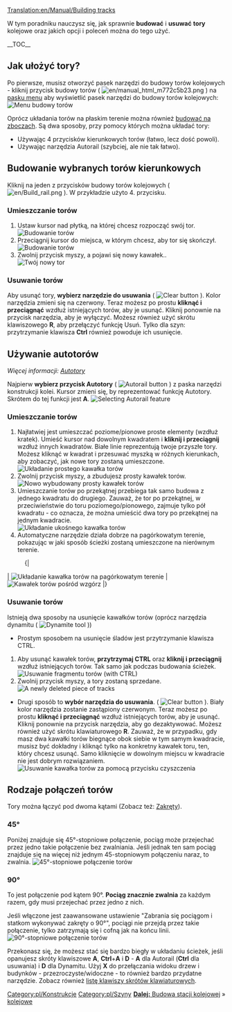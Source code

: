 [[Translation:en/Manual/Building tracks]]
{{pl/Tutorial}}

<!-- for search bot mainly -->
W tym poradniku nauczysz się, jak sprawnie '''budować''' i '''usuwać''' '''tory''' kolejowe oraz jakich opcji i poleceń można do tego użyć.

__TOC__
==Jak ułożyć tory?==

Po pierwsze, musisz otworzyć pasek narzędzi do budowy torów kolejowych - kliknij przycisk budowy torów ( [[File:en/manual html m772c5b23.png]] ) na [[pl/Manual/Interfejs gry#Pasek menu|pasku menu]] aby wyświetlić pasek narzędzi do budowy torów kolejowych:
[[File:en/Railroad Construction.png|none|frame|Menu budowy torów]]

Oprócz układania torów na płaskim terenie można również [[pl/Archive/Manual/Settings/Budowa na skarpach|budować na zboczach]]. Są dwa sposoby, przy pomocy których można układać tory:
* Używając 4 przycisków kierunkowych torów (łatwo, lecz dość powoli).
* Używając narzędzia Autorail (szybciej, ale nie tak łatwo).

== Budowanie wybranych torów kierunkowych ==

Kliknij na jeden z przycisków budowy torów kolejowych ( [[File:en/Build rail.png]] ). W przykładzie użyto 4. przycisku.

=== Umieszczanie torów ===
#Ustaw kursor nad płytką, na której chcesz rozpocząć swój tor.<br/>[[File:en/Laying track 1.png|none|frame|Budowanie torów]]
#Przeciągnij kursor do miejsca, w którym chcesz, aby tor się skończył.<br/>[[File:en/Laying track 2.png|none|frame|Budowanie torów]]
#Zwolnij przycisk myszy, a pojawi się nowy kawałek..<br/>[[File:en/Laying track 3.png|none|frame|Twój nowy tor]]

=== Usuwanie torów === 
Aby usunąć tory, '''wybierz narzędzie do usuwania''' ( [[File:en/Toggle clear active.png|Clear button]] ). Kolor narzędzia zmieni się na czerwony.  Teraz możesz po prostu '''kliknąć i przeciągnąć''' wzdłuż istniejących torów, aby je usunąć. Kliknij ponownie na przycisk narzędzia, aby je wyłączyć. Możesz również użyć skrótu klawiszowego '''R''', aby przełączyć funkcję Usuń. Tylko dla szyn: przytrzymanie klawisza '''Ctrl''' również powoduje ich usunięcie.

== Używanie autotorów ==
''Więcej informacji: [[pl/Manual/Autotory|Autotory]]''

Najpierw '''wybierz przycisk Autotory''' ( [[File:en/Build autorail.png|Autorail button]] ) z paska narzędzi konstrukcji kolei. Kursor zmieni się, by reprezentować funkcję Autotory. Skrótem do tej funkcji jest '''A'''.
[[File:en/AutorailTut1.png|none|frame|Selecting Autorail feature]]

=== Umieszczanie torów ===
#Najłatwiej jest umieszczać poziome/pionowe proste elementy (wzdłuż kratek).  Umieść kursor nad dowolnym kwadratem i '''kliknij i przeciągnij''' wzdłuż innych kwadratów. Białe linie reprezentują twoje przyszłe tory.<br/>Możesz kliknąć w kwadrat i przesuwać myszką w różnych kierunkach, aby zobaczyć, jak nowe tory zostaną umieszczone.<br/>[[File:en/AutorailTut2.png|none|frame|Układanie prostego kawałka torów]]
#Zwolnij przycisk myszy, a zbudujesz prosty kawałek torów.<br/>[[File:en/AutorailTut3.png|none|frame|Nowo wybudowany prosty kawałek torów]]
#Umieszczanie torów po przekątnej przebiega tak samo budowa z jednego kwadratu do drugiego. Zauważ, że tor po przekątnej, w przeciwieństwie do toru poziomego/pionowego, zajmuje tylko pół kwadratu - co oznacza, że można umieścić dwa tory po przekątnej na jednym kwadracie.<br/>[[File:en/AutorailTut4.png|none|frame|Układanie ukośnego kawałka torów]]
#Automatyczne narzędzie działa dobrze na pagórkowatym terenie, pokazując w jaki sposób ścieżki zostaną umieszczone na nierównym terenie.
:{|
| [[File:en/AutorailTut5.png|none|frame|Układanie kawałka torów na pagórkowatym terenie]]
| [[File:en/AutorailTut6.png|none|frame|Kawałek torów pośród wzgórz]]
|}
=== Usuwanie torów ===
Istnieją dwa sposoby na usunięcie kawałków torów (oprócz narzędzia dynamitu ( [[File:en/Clear title.png|Dynamite tool]] ))

*Prostym sposobem na usunięcie śladów jest przytrzymanie klawisza CTRL.

#Aby usunąć kawałek torów, '''przytrzymaj CTRL''' oraz '''kliknij i przeciągnij''' wzdłuż istniejących torów. Tak samo jak podczas budowania ścieżek.<br/>[[File:en/AutorailTut7.png|none|frame|Usuwanie fragmentu torów (with CTRL)]]
#Zwolnij przycisk myszy, a tory zostaną sprzedane.<br/>[[File:en/AutorailTut8.png|none|frame|A newly deleted piece of tracks]]

*Drugi sposób to '''wybór narzędzia do usuwania'''. ( [[File:en/Toggle clear active.png|Clear button]] ). Biały kolor narzędzia zostanie zastąpiony czerwonym. Teraz możesz po prostu '''kliknąć i przeciągnąć''' wzdłuż istniejących torów, aby je usunąć. Kliknij ponownie na przycisk narzędzia, aby go dezaktywować. Możesz również użyć skrótu klawiaturowego '''R'''.  Zauważ, że w przypadku, gdy masz dwa kawałki torów biegnące obok siebie w tym samym kwadracie, musisz być dokładny i kliknąć tylko na konkretny kawałek toru, ten, który chcesz usunąć.  Samo kliknięcie w dowolnym miejscu w kwadracie nie jest dobrym rozwiązaniem.[[File:en/AutorailTut11.png|none|frame|Usuwanie kawałka torów za pomocą przycisku czyszczenia]]

== Rodzaje połączeń torów ==
Tory można łączyć pod dwoma kątami (Zobacz też: [[pl/unsorted/Zakręty|Zakręty]]).

===45&#176;=== 
Poniżej znajduje się 45&#176;-stopniowe połączenie, pociąg może przejechać przez jedno takie połączenie bez zwalniania. Jeśli jednak ten sam pociąg znajduje się na więcej niż jednym 45-stopniowym połączeniu naraz, to zwalnia.
[[File:en/AutorailTut9.png|frame|none|45&#176;-stopniowe połączenie torów]]

===90&#176;===
To jest połączenie pod kątem 90&#176;. '''Pociąg znacznie zwalnia''' za każdym razem, gdy musi przejechać przez jedno z nich.

Jeśli włączone jest zaawansowane ustawienie "Zabrania się pociągom i statkom wykonywać zakręty o 90&#176;", pociągi nie przejdą przez takie połączenie, tylko zatrzymają się i cofną jak na końcu linii. 
[[File:en/AutorailTut10.png|frame|none|90&#176;-stopniowe połączenie torów]]

Przekonasz się, że możesz stać się bardzo biegły w układaniu ścieżek, jeśli opanujesz skróty klawiszowe '''A''', '''Ctrl'''+'''A''' i '''D''' - '''A''' dla Autorail ('''Ctrl''' dla usuwania) i '''D''' dla Dynamitu. Użyj '''X''' do przełączania widoku drzew i budynków - przezroczyste/widoczne - to również bardzo przydatne narzędzie. Zobacz również [[pl/Skróty klawiaturowe|listę klawiszy skrótów klawiaturowych]]. 

<span style="float: right">[[pl/Manual/Budowa stacji kolejowej|'''Dalej:''' Budowa stacji kolejowej]] &raquo;</span>

[[Category:pl/Konstrukcje]][[Category:pl/Szyny kolejowe]]